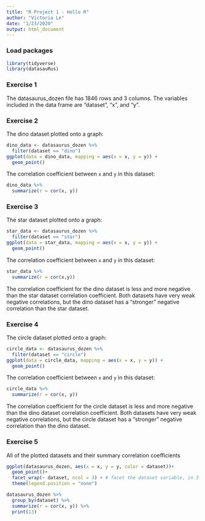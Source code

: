 ```yaml
---
title: "R Project 1 - Hello R"
author: "Victoria Le"
date: "1/23/2020"
output: html_document
---
```


### Load packages

```r
library(tidyverse) 
library(datasauRus)
```


### Exercise 1

The datasaurus_dozen file has 1846 rows and 3 columns. The variables included in the data frame are "dataset", "x", and "y".

### Exercise 2

The dino dataset plotted onto a graph:

```r
dino_data <- datasaurus_dozen %>%
  filter(dataset == "dino")
ggplot(data = dino_data, mapping = aes(x = x, y = y)) +
  geom_point()
```

The correlation coefficient between `x` and `y` in this dataset:

```r
dino_data %>%
  summarize(r = cor(x, y))
```

### Exercise 3

The star dataset plotted onto a graph:

```r
star_data <- datasaurus_dozen %>%
  filter(dataset == "star")
ggplot(data = star_data, mapping = aes(x = x, y = y)) +
  geom_point()
```

The correlation coefficient between `x` and `y` in this dataset:

```r
star_data %>% 
  summarize(r = cor(x,y))
```

The correlation coefficient for the dino dataset is less and more negative than the star dataset correlation coefficient. Both datasets have very weak negative correlations, but the dino dataset has a "stronger" negative correlation than the star dataset.

### Exercise 4

The circle dataset plotted onto a graph:

```r
circle_data <- datasaurus_dozen %>%
  filter(dataset == "circle")
ggplot(data = circle_data, mapping = aes(x = x, y = y)) +
  geom_point()
```
The correlation coefficient between `x` and `y` in this dataset:

```r
circle_data %>%
  summarize(r = cor(x, y))
```

The correlation coefficient for the circle dataset is less and more negative than the dino dataset correlation coefficient. Both datasets have very weak negative correlations, but the circle dataset has a "stronger" negative correlation than the dino dataset.

### Exercise 5

All of the plotted datasets and their summary correlation coefficients

```r
ggplot(datasaurus_dozen, aes(x = x, y = y, color = dataset))+
  geom_point()+
  facet_wrap(~ dataset, ncol = 3) + # facet the dataset variable, in 3 cols
  theme(legend.position = "none")

datasaurus_dozen %>%
  group_by(dataset) %>%
  summarize(r = cor(x, y)) %>%
  print(13)
```
  